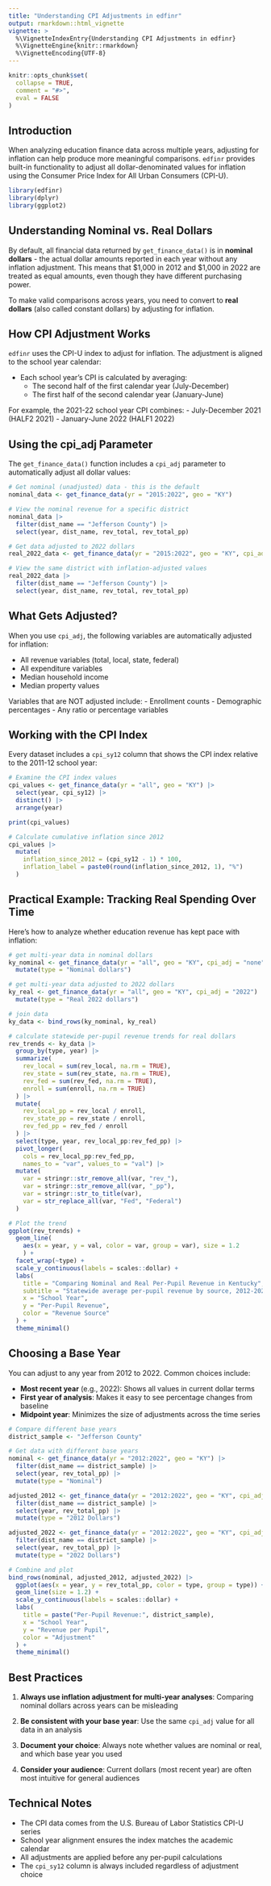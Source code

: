 ```yaml
---
title: "Understanding CPI Adjustments in edfinr"
output: rmarkdown::html_vignette
vignette: >
  %\VignetteIndexEntry{Understanding CPI Adjustments in edfinr}
  %\VignetteEngine{knitr::rmarkdown}
  %\VignetteEncoding{UTF-8}
---
```


```r
knitr::opts_chunk$set(
  collapse = TRUE,
  comment = "#>",
  eval = FALSE
)
```

## Introduction

When analyzing education finance data across multiple years, adjusting for inflation can help produce more meaningful comparisons. `edfinr` provides built-in functionality to adjust all dollar-denominated values for inflation using the Consumer Price Index for All Urban Consumers (CPI-U).

```r
library(edfinr)
library(dplyr)
library(ggplot2)
```

## Understanding Nominal vs. Real Dollars

By default, all financial data returned by `get_finance_data()` is in **nominal dollars** - the actual dollar amounts reported in each year without any inflation adjustment. This means that $1,000 in 2012 and $1,000 in 2022 are treated as equal amounts, even though they have different purchasing power.

To make valid comparisons across years, you need to convert to **real dollars** (also called constant dollars) by adjusting for inflation.

## How CPI Adjustment Works

`edfinr` uses the CPI-U index to adjust for inflation. The adjustment is aligned to the school year calendar:

- Each school year's CPI is calculated by averaging:
  - The second half of the first calendar year (July-December)
  - The first half of the second calendar year (January-June)
  
For example, the 2021-22 school year CPI combines:
- July-December 2021 (HALF2 2021)
- January-June 2022 (HALF1 2022)

## Using the cpi_adj Parameter

The `get_finance_data()` function includes a `cpi_adj` parameter to automatically adjust all dollar values:

```r
# Get nominal (unadjusted) data - this is the default
nominal_data <- get_finance_data(yr = "2015:2022", geo = "KY")

# View the nominal revenue for a specific district
nominal_data |>
  filter(dist_name == "Jefferson County") |>
  select(year, dist_name, rev_total, rev_total_pp)
```

```r
# Get data adjusted to 2022 dollars
real_2022_data <- get_finance_data(yr = "2015:2022", geo = "KY", cpi_adj = 2022)

# View the same district with inflation-adjusted values
real_2022_data |>
  filter(dist_name == "Jefferson County") |>
  select(year, dist_name, rev_total, rev_total_pp)
```

## What Gets Adjusted?

When you use `cpi_adj`, the following variables are automatically adjusted for inflation:

- All revenue variables (total, local, state, federal)
- All expenditure variables
- Median household income
- Median property values

Variables that are NOT adjusted include:
- Enrollment counts
- Demographic percentages
- Any ratio or percentage variables

## Working with the CPI Index

Every dataset includes a `cpi_sy12` column that shows the CPI index relative to the 2011-12 school year:

```r
# Examine the CPI index values
cpi_values <- get_finance_data(yr = "all", geo = "KY") |>
  select(year, cpi_sy12) |>
  distinct() |>
  arrange(year)

print(cpi_values)

# Calculate cumulative inflation since 2012
cpi_values |>
  mutate(
    inflation_since_2012 = (cpi_sy12 - 1) * 100,
    inflation_label = paste0(round(inflation_since_2012, 1), "%")
  )
```

## Practical Example: Tracking Real Spending Over Time

Here's how to analyze whether education revenue has kept pace with inflation:

```r
# get multi-year data in nominal dollars
ky_nominal <- get_finance_data(yr = "all", geo = "KY", cpi_adj = "none") |> 
  mutate(type = "Nominal dollars")

# get multi-year data adjusted to 2022 dollars
ky_real <- get_finance_data(yr = "all", geo = "KY", cpi_adj = "2022") |> 
  mutate(type = "Real 2022 dollars")

# join data
ky_data <- bind_rows(ky_nominal, ky_real)

# calculate statewide per-pupil revenue trends for real dollars
rev_trends <- ky_data |>
  group_by(type, year) |>
  summarize(
    rev_local = sum(rev_local, na.rm = TRUE),
    rev_state = sum(rev_state, na.rm = TRUE),
    rev_fed = sum(rev_fed, na.rm = TRUE),
    enroll = sum(enroll, na.rm = TRUE)
  ) |> 
  mutate(
    rev_local_pp = rev_local / enroll,
    rev_state_pp = rev_state / enroll,
    rev_fed_pp = rev_fed / enroll
  ) |> 
  select(type, year, rev_local_pp:rev_fed_pp) |>
  pivot_longer(
    cols = rev_local_pp:rev_fed_pp,
    names_to = "var", values_to = "val") |> 
  mutate(
    var = stringr::str_remove_all(var, "rev_"),
    var = stringr::str_remove_all(var, "_pp"),
    var = stringr::str_to_title(var),
    var = str_replace_all(var, "Fed", "Federal")
  )    

# Plot the trend
ggplot(rev_trends) +
  geom_line(
    aes(x = year, y = val, color = var, group = var), size = 1.2
    ) +
  facet_wrap(~type) +
  scale_y_continuous(labels = scales::dollar) +
  labs(
    title = "Comparing Nominal and Real Per-Pupil Revenue in Kentucky",
    subtitle = "Statewide average per-pupil revenue by source, 2012-2022",
    x = "School Year",
    y = "Per-Pupil Revenue",
    color = "Revenue Source"
  ) +
  theme_minimal()
```

## Choosing a Base Year

You can adjust to any year from 2012 to 2022. Common choices include:

- **Most recent year** (e.g., 2022): Shows all values in current dollar terms
- **First year of analysis**: Makes it easy to see percentage changes from baseline
- **Midpoint year**: Minimizes the size of adjustments across the time series

```r
# Compare different base years
district_sample <- "Jefferson County"

# Get data with different base years
nominal <- get_finance_data(yr = "2012:2022", geo = "KY") |>
  filter(dist_name == district_sample) |>
  select(year, rev_total_pp) |>
  mutate(type = "Nominal")

adjusted_2012 <- get_finance_data(yr = "2012:2022", geo = "KY", cpi_adj = 2012) |>
  filter(dist_name == district_sample) |>
  select(year, rev_total_pp) |>
  mutate(type = "2012 Dollars")

adjusted_2022 <- get_finance_data(yr = "2012:2022", geo = "KY", cpi_adj = 2022) |>
  filter(dist_name == district_sample) |>
  select(year, rev_total_pp) |>
  mutate(type = "2022 Dollars")

# Combine and plot
bind_rows(nominal, adjusted_2012, adjusted_2022) |>
  ggplot(aes(x = year, y = rev_total_pp, color = type, group = type)) +
  geom_line(size = 1.2) +
  scale_y_continuous(labels = scales::dollar) +
  labs(
    title = paste("Per-Pupil Revenue:", district_sample),
    x = "School Year",
    y = "Revenue per Pupil",
    color = "Adjustment"
  ) +
  theme_minimal()
```

## Best Practices

1. **Always use inflation adjustment for multi-year analyses**: Comparing nominal dollars across years can be misleading

2. **Be consistent with your base year**: Use the same `cpi_adj` value for all data in an analysis

3. **Document your choice**: Always note whether values are nominal or real, and which base year you used

4. **Consider your audience**: Current dollars (most recent year) are often most intuitive for general audiences

## Technical Notes

- The CPI data comes from the U.S. Bureau of Labor Statistics CPI-U series
- School year alignment ensures the index matches the academic calendar
- All adjustments are applied before any per-pupil calculations
- The `cpi_sy12` column is always included regardless of adjustment choice 